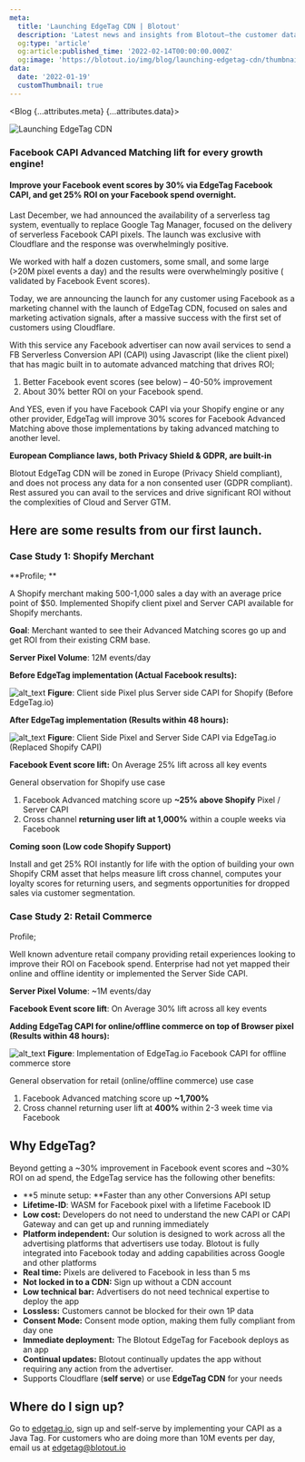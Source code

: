 ```yaml
---
meta:
  title: 'Launching EdgeTag CDN | Blotout'
  description: 'Latest news and insights from Blotout—the customer data platform reimagined for the trusted enterprise.'
  og:type: 'article'
  og:article:published_time: '2022-02-14T00:00:00.000Z'
  og:image: 'https://blotout.io/img/blog/launching-edgetag-cdn/thumbnail.png'
data:
  date: '2022-01-19'
  customThumbnail: true
---
```




<Blog {...attributes.meta} {...attributes.data}>

![Launching EdgeTag CDN](/img/blog/launching-edgetag-cdn/main.png)

### Facebook CAPI Advanced Matching lift for every growth engine!

#### Improve your Facebook event scores by 30% via EdgeTag Facebook CAPI, and get 25% ROI on your Facebook spend overnight.

Last December, we had announced the availability of a serverless tag system, eventually to replace Google Tag Manager, focused on the delivery of serverless Facebook CAPI pixels. The launch was exclusive with Cloudflare and the response was overwhelmingly positive.

We worked with half a dozen customers, some small, and some large (>20M pixel events a day) and the results were overwhelmingly positive ( validated by Facebook Event scores).

Today, we are announcing the launch for any customer using Facebook as a marketing channel with the launch of EdgeTag CDN, focused on sales and marketing activation signals, after a massive success with the first set of customers using Cloudflare.

With this service any Facebook advertiser can now avail services to send a FB Serverless Conversion API (CAPI) using Javascript (like the client pixel)  that has magic built in to automate advanced matching that drives ROI;

1. Better Facebook event scores (see below) – 40-50% improvement
2. About 30% better ROI on your Facebook spend.

And YES, even if you have Facebook CAPI via your Shopify engine or any other provider, EdgeTag will improve 30% scores for Facebook Advanced Matching above those implementations by taking advanced matching to another level.

**European Compliance laws, both Privacy Shield & GDPR, are built-in**

Blotout EdgeTag CDN will be zoned in Europe (Privacy Shield compliant), and does not process any data for a non consented user (GDPR compliant). Rest assured you can avail to the services and drive significant ROI without the complexities of Cloud and Server GTM.

## Here are some results from our first launch.

### Case Study 1: Shopify Merchant

**Profile; **

A Shopify merchant making 500-1,000 sales a day with an average price point of $50. Implemented Shopify client pixel and Server CAPI available for Shopify merchants.

**Goal**: Merchant wanted to see their Advanced Matching scores go up and get ROI from their existing CRM base.

**Server Pixel Volume**: 12M events/day

**Before EdgeTag implementation (Actual Facebook results):**

![alt_text](/img/blog/launching-edgetag-cdn/image1.png "image_tooltip")
<span className='caption'>**Figure**: Client side Pixel plus Server side CAPI for Shopify (Before EdgeTag.io)</span>

**After EdgeTag implementation (Results within 48 hours):**

![alt_text](/img/blog/launching-edgetag-cdn/image2.png "image_tooltip")
<span className='caption'>**Figure**: Client Side Pixel and Server Side CAPI via EdgeTag.io (Replaced Shopify CAPI)</span>

**Facebook Event score lift:** On Average 25% lift across all key events

General observation for Shopify use case

1. Facebook Advanced matching score up **~25% above Shopify** Pixel / Server CAPI
2. Cross channel **returning user lift at 1,000%** within a couple weeks via Facebook

**Coming soon (Low code Shopify Support)**

Install and get 25% ROI instantly for life with the option of building your own Shopify CRM asset that helps measure lift cross channel, computes your loyalty scores for returning users, and segments opportunities for dropped sales via customer segmentation.

### Case Study 2: Retail Commerce

Profile;

Well known adventure retail company providing retail experiences looking to improve their ROI on Facebook spend. Enterprise had not yet mapped their online and offline identity or implemented the Server Side CAPI.

**Server Pixel Volume**: ~1M events/day

**Facebook Event score lift**: On Average 30% lift across all key events

**Adding EdgeTag CAPI for online/offline commerce on top of Browser pixel (Results within 48 hours):**

![alt_text](/img/blog/launching-edgetag-cdn/image3.png "image_tooltip")
<span className='caption'>**Figure**: Implementation of EdgeTag.io Facebook CAPI for offline commerce store</span>

General observation for retail (online/offline commerce) use case

1. Facebook Advanced matching score up **~1,700%**
2. Cross channel returning user lift at **400%** within 2-3 week time via Facebook

## Why EdgeTag?

Beyond getting a ~30% improvement in Facebook event scores and ~30% ROI on ad spend, the EdgeTag service has the following other benefits:

* **5 minute setup: **Faster than any other Conversions API setup
* **Lifetime-ID**: WASM for Facebook pixel with a lifetime Facebook ID
* **Low cost:** Developers do not need to understand the new CAPI or CAPI Gateway and can get up and running immediately
* **Platform independent:** Our solution is designed to work across all the advertising platforms that advertisers use today. Blotout is fully integrated into Facebook today and adding capabilities across Google and other platforms
* **Real time:** Pixels are delivered to Facebook in less than 5 ms
* **Not locked in to a CDN:** Sign up without a CDN account
* **Low technical bar:** Advertisers do not need technical expertise to deploy the app
* **Lossless:** Customers cannot be blocked for their own 1P data
* **Consent Mode:** Consent mode option, making them fully compliant from day one
* **Immediate deployment:** The Blotout EdgeTag for Facebook deploys as an app
* **Continual updates:** Blotout continually updates the app without requiring any action from the advertiser.
* Supports Cloudflare (**self serve**) or use **EdgeTag CDN** for your needs


## Where do I sign up?

Go to [edgetag.io](https://edgetag.io/), sign up and self-serve by implementing your CAPI as a Java Tag. For customers who are doing more than 10M events per day, email us at edgetag@blotout.io

</Blog>
